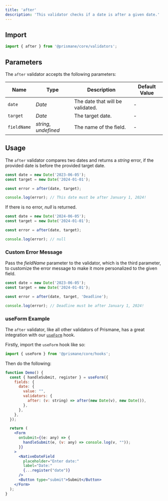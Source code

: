 ---
title: 'after'
description: 'This validator checks if a date is after a given date.'
---

## Import

```js
import { after } from '@prismane/core/validators';
```

## Parameters

The `after` validator accepts the following parameters:

| Name        | Type                  | Description                      | Default Value |
| ----------- | --------------------- | -------------------------------- | ------------- |
| `date`      | _Date_                | The date that will be validated. | -             |
| `target`    | _Date_                | The target date.                 | -             |
| `fieldName` | _string_, _undefined_ | The name of the field.           | -             |

## Usage

The `after` validator compares two dates and returns a _string_ error, if the provided date is before the provided target date.

```ts
const date = new Date('2023-06-05');
const target = new Date('2024-01-01');

const error = after(date, target);

console.log(error); // This date must be after January 1, 2024!
```

If there is no error, _null_ is returned.

```ts
const date = new Date('2024-06-05');
const target = new Date('2024-01-01');

const error = after(date, target);

console.log(error); // null
```

### Custom Error Message

Pass the _fieldName_ parameter to the validator, which is the third parameter, to customize the error message to make it more personalized to the given field.

```ts
const date = new Date('2023-06-05');
const target = new Date('2024-01-01');

const error = after(date, target, 'Deadline');

console.log(error); // Deadline must be after January 1, 2024!
```

### useForm Example

The `after` validator, like all other validators of Prismane, has a great integration with our [`useForm`](/docs/hooks/use-form) hook.

Firstly, import the `useForm` hook like so:

```js
import { useForm } from '@prismane/core/hooks';
```

Then do the following:

```jsx preview
function Demo() {
  const { handleSubmit, register } = useForm({
    fields: {
      date: {
        value: "",
        validators: {
          after: (v: string) => after(new Date(v), new Date()),
        },
      },
    },
  });

  return (
    <Form
      onSubmit={(e: any) => {
        handleSubmit(e, (v: any) => console.log(v, ""));
      }}
    >
      <NativeDateField
        placeholder="Enter date:"
        label="Date:"
        {...register("date")}
      />
      <Button type="submit">Submit</Button>
    </Form>
  );
}
```
